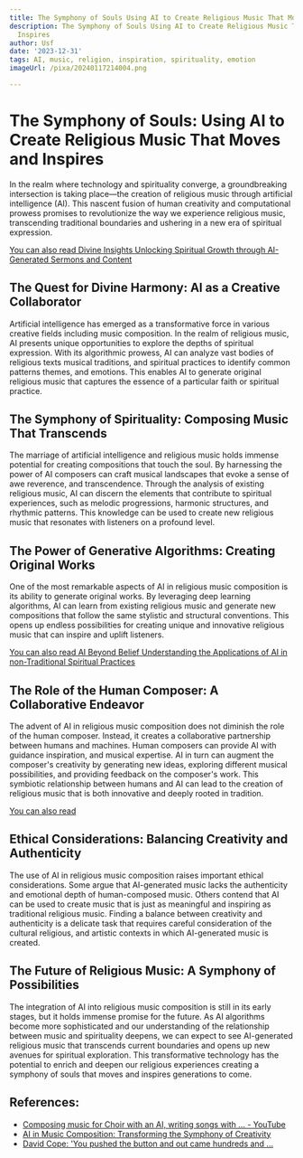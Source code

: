 ```yaml
---
title: The Symphony of Souls Using AI to Create Religious Music That Moves and Inspires
description: The Symphony of Souls Using AI to Create Religious Music That Moves and
  Inspires
author: Usf
date: '2023-12-31'
tags: AI, music, religion, inspiration, spirituality, emotion
imageUrl: /pixa/20240117214004.png

---
```

# The Symphony of Souls: Using AI  to Create Religious Music  That Moves and Inspires

In the realm where technology and spirituality converge, a groundbreaking intersection  is taking  place—the creation of  religious music through  artificial intelligence (AI). This nascent fusion of human creativity and computational prowess  promises to revolutionize the way we experience religious music, transcending traditional boundaries and ushering in  a  new era of spiritual expression.

[You can also read Divine Insights Unlocking Spiritual Growth through AI-Generated Sermons and Content](Divine%20Insights%20Unlocking%20Spiritual%20Growth%20through%20AI-Generated%20Sermons%20and%20Content)


## The Quest for Divine Harmony: AI as a Creative Collaborator
Artificial intelligence  has emerged as a transformative  force in various creative fields including music composition. In the  realm of religious music, AI presents unique opportunities  to explore the depths of spiritual expression. With its algorithmic prowess, AI  can analyze vast bodies of religious texts musical traditions, and spiritual practices  to identify common patterns themes,  and emotions. This enables AI to generate original religious music that captures the essence of a particular faith or spiritual practice.

## The Symphony  of Spirituality: Composing  Music That  Transcends
The marriage of artificial intelligence and religious music  holds immense potential for creating compositions that touch the soul. By harnessing the power of AI composers can craft musical landscapes that evoke a sense of  awe reverence, and transcendence. Through  the analysis  of existing religious  music, AI can  discern the elements that contribute to spiritual experiences, such as melodic progressions, harmonic structures, and rhythmic patterns. This knowledge  can be used to create new religious music that  resonates with listeners on a profound level.

## The Power of Generative Algorithms: Creating Original  Works
One of the most remarkable  aspects of AI in religious music composition is its  ability to generate original  works. By leveraging deep  learning algorithms, AI can learn from existing religious music and generate new compositions that follow the same stylistic and structural conventions. This opens  up endless possibilities for creating unique and innovative religious music  that can inspire  and uplift listeners.

[You can also  read AI Beyond Belief Understanding the Applications of AI in non-Traditional Spiritual Practices](AI%20Beyond%20Belief%20Understanding%20the%20Applications%20of%20AI%20in%20non-Traditional%20Spiritual%20Practices)


##  The Role of the Human Composer: A Collaborative Endeavor
The advent of AI in religious music composition does not diminish the role of the human composer. Instead, it creates a collaborative partnership between humans and machines. Human composers  can provide  AI with guidance inspiration, and musical  expertise.  AI in turn can augment  the composer's creativity by generating new ideas, exploring different musical possibilities, and providing  feedback on the composer's work.  This symbiotic relationship between humans and AI can lead to the  creation of religious music that is both innovative and deeply rooted in tradition.

[You  can also read ]()


## Ethical Considerations: Balancing Creativity  and Authenticity
The use of AI in  religious music composition raises important  ethical considerations. Some argue that AI-generated music lacks the authenticity and emotional  depth of human-composed music. Others contend that AI can be used to create music that is just as meaningful and inspiring as traditional religious music. Finding a balance between creativity and authenticity is  a delicate task that requires careful consideration of the cultural religious, and artistic  contexts in which AI-generated music is created.

## The Future  of Religious Music: A Symphony of Possibilities
The integration of AI into religious music composition is  still in its early stages, but it holds immense promise for the future. As  AI algorithms become more sophisticated and our understanding of the relationship between music  and spirituality deepens, we can expect to see AI-generated  religious music that transcends current boundaries and opens up  new avenues for spiritual exploration. This transformative technology has the potential to  enrich and deepen our religious  experiences creating a symphony of souls that moves and inspires generations to come.

## References:
- [Composing music for Choir with an AI, writing songs with ... - YouTube](https://www.youtube.com/watch?v=GOLWtDOGZls)
- [AI in Music Composition: Transforming the Symphony of Creativity](https://medium.com/@EduardoLarranaga/ai-in-music-composition-transforming-the-symphony-of-creativity-e2063c5fc92a)
- [David Cope: 'You pushed the button and out came hundreds and ...](https://www.theguardian.com/technology/2010/jul/11/david-cope-computer-composer)
